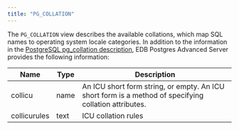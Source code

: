 ```yaml
---
title: "PG_COLLATION"
---
```


The `PG_COLLATION` view describes the available collations, which map SQL names to operating system locale categories. In addition to the information in the [PostgreSQL pg_collation description](https://www.postgresql.org/docs/current/catalog-pg-collation.html), EDB Postgres Advanced Server provides the following information:

| Name         | Type | Description                                                                                           |
| ------------ | ---- | ----------------------------------------------------------------------------------------------------- |
| collicu      | name | An ICU short form string, or empty. An ICU short form is a method of specifying collation attributes. |
| collicurules | text | ICU collation rules                                                                                   |
